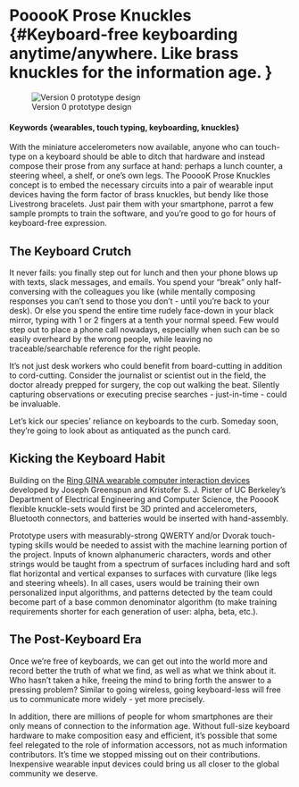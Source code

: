 # PooooK Prose Knuckles {#Keyboard-free keyboarding anytime/anywhere. Like brass knuckles for the information age. }

![Version 0 prototype design](https://www.tinkercad.com/things/lhtwWvAY6uq-pooook/editv2?sharecode=fR7Txzrwx9HPODvL4AU8lBYIOCDa6Oi-S7Rup9RiUZM%3D&sharecode=SV5gFkgziXfNwgx1JImv339PiC8FtqCVxpTuOlFJKlk=)

#### Keywords {wearables, touch typing, keyboarding, knuckles}

 With the miniature accelerometers now available, anyone who can touch-type on a keyboard should be able to ditch that hardware and instead compose their prose from any surface at hand: perhaps a lunch counter, a steering wheel, a shelf, or one's own legs. The PooooK Prose Knuckles concept is to embed the necessary circuits into a pair of wearable input devices having the form factor of brass knuckles, but bendy like those Livestrong bracelets. Just pair them with your smartphone, parrot a few sample prompts to train the software, and you're good to go for hours of keyboard-free expression.

## The Keyboard Crutch

It never fails: you finally step out for lunch and then your phone blows up with texts, slack messages, and emails. You spend your "break" only half-conversing with the colleagues you like (while mentally composing responses you can't send to those you don't - until you're back to your desk). Or else you spend the entire time rudely face-down in your black mirror, typing with 1 or 2 fingers at a tenth your normal speed. Few would step out to place a phone call nowadays, especially when such can be so easily overheard by the wrong people, while leaving no traceable/searchable reference for the right people.  

It's not just desk workers who could benefit from board-cutting in addition to cord-cutting. Consider the journalist or scientist out in the field, the doctor already prepped for surgery, the cop out walking the beat. Silently capturing observations or executing precise searches - just-in-time - could be invaluable.

Let's kick our species' reliance on keyboards to the curb. Someday soon, they're going to look about as antiquated as the punch card.


## Kicking the Keyboard Habit

Building on the [Ring GINA wearable computer interaction devices](http://www-bsac.eecs.berkeley.edu/publications/search/send_publication_pdf2client.php?pubID=1381271517) developed by Joseph Greenspun and Kristofer S. J. Pister of UC Berkeley's Department of Electrical Engineering and Computer Science, the PooooK flexible knuckle-sets would first be 3D printed and accelerometers, Bluetooth connectors, and batteries would be inserted with hand-assembly.  

Prototype users with measurably-strong QWERTY and/or Dvorak touch-typing skills would be needed to assist with the machine learning portion of the project. Inputs of known alphanumeric characters, words and other strings would be taught from a spectrum of surfaces including hard and soft flat horizontal and vertical expanses to surfaces with curvature (like legs and steering wheels). In all cases, users would be training their own personalized input algorithms, and patterns detected by the team could become part of a base common denominator algorithm (to make training requirements shorter for each generation of user: alpha, beta, etc.).  

## The Post-Keyboard Era

Once we're free of keyboards, we can get out into the world more and record better the truth of what we find, as well as what we think about it. Who hasn't taken a hike, freeing the mind to bring forth the answer to a pressing problem? Similar to going wireless, going keyboard-less will free us to communicate more widely - yet more precisely.

In addition, there are millions of people for whom smartphones are their only means of connection to the information age. Without full-size keyboard hardware to make composition easy and efficient, it's possible that some feel relegated to the role of information accessors, not as much information contributors. It's time we stopped missing out on their contributions. Inexpensive wearable input devices could bring us all closer to the global community we deserve.
